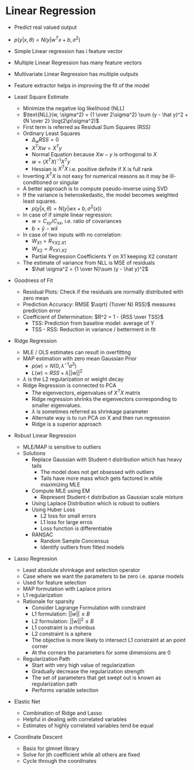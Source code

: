 # Linear Regression

- Predict real valued output
- $p(y | x, \theta) = N(y | w^Tx +b, \sigma^2)$
- Simple Linear regression has i feature vector
- Multiple Linear Regression has many feature vectors
- Multivariate Linear Regression has multiple outputs
- Feature extractor helps in improving the fit of the model

- Least Square Estimate
    - Minimize the negative log likelihood (NLL)
    - $\text{NLL}(w, \sigma^2) = {1 \over 2\sigma^2} \sum (y - \hat y)^2 + {N \over 2} \log(2\pi\sigma^2)$
    - First term is referred as Residual Sum Squares (RSS) 
    - Ordinary Least Squares
        - $\Delta_w RSS = 0$
        - $X^TXw = X^Ty$
        - Normal Equation because $Xw - y$ is orthogonal to $X$
        - $w = (X^TX)^{-1}X^Ty$
        - Hessian is $X^TX$ i.e. positive definite if X is full rank
    - Inverting $X^TX$ is not easy for numerical reasons as it may be ill-conditioned or singular
    - A better approach is to compute pseudo-inverse using SVD
    - If the variance is heteroskedastic, the model becomes weighted least squares.
        - $p(y|x, \theta) = N(y| wx +b, \sigma^2(x))$ 
    - In case of if simple linear regression:
        - $w = C_{xy} / C_{xx}$, i.e. ratio of covariances
        - $b = \bar y - w \bar x$
    - In case of two inputs with no correlation:
        - $W_{X1} = R_{YX2.X1}$
        - $W_{X2} = R_{YX1.X2}$
        - Partial Regression Coefficients Y on X1 keeping X2 constant
    - The estimate of variance from NLL is MSE of residuals
        - $\hat \sigma^2 = {1 \over N}\sum (y - \hat y)^2$

- Goodness of Fit
    - Residual Plots: Check if the residuals are normally distributed with zero mean
    - Prediction Accuracy: RMSE $\sqrt{ {1\over N} RSS}$ measures prediction error
    - Coefficient of Determination: $R^2 = 1 - {RSS \over TSS}$
        - TSS: Prediction from baseline model: average of Y
        - TSS - RSS: Reduction in variance / betterment in fit 

- Ridge Regression
    - MLE / OLS estimates can result in overfitting
    - MAP estimation with zero mean Gaussian Prior
        - $p(w) = N(0, \lambda^{-1}\sigma^2)$
        - $L(w) = RSS + \lambda ||w||^2$
    - $\lambda$ is the L2 regularization or weight decay
    - Ridge Regression is connected to PCA
        - The eigenvectors, eigenvalues of $X^TX$ matrix
        - Ridge regression shrinks the eigenvectors corresponding to smaller eigenvalues.
        - $\lambda$ is sometimes referred as shrinkage parameter
        - Alternate way is to run PCA on X and then run regression
        - Ridge is a superior approach

- Robust Linear Regression
    - MLE/MAP is sensitive to outliers
    - Solutions
        - Replace Gaussian with Student-t distribution which has heavy tails
            - The model does not get obsessed with outliers
            - Tails have more mass which gets factored in while maximizing MLE
        - Compute MLE using EM
            - Represent Student-t distribution as Gaussian scale mixture
        - Using Laplace Distribution which is robust to outliers
        - Using Huber Loss
            - L2 loss for small errors
            - L1 loss for large erros
            - Loss function is differentiable
        - RANSAC
            - Random Sample Concensus
            - Identify outliers from fitted models

- Lasso Regression
    - Least absolute shrinkage and selection operator
    - Case where we want the parameters to be zero i.e. sparse models
    - Used for feature selection
    - MAP formulation with Laplace priors
    - L1 regularization
    - Rationale for sparsity
        - Consider Lagrange Formulation with constraint
        - L1 formulation: $||w|| \le B$
        - L2 formulation: $||w||^2 \le B$
        - L1 constraint is a rhombus
        - L2 constraint is a sphere
        - The objective is more likely to intersect L1 constraint at an point corner
        - At the corners the parameters for some dimensions are 0
    - Regularization Path
        - Start with very high value of regularization
        - Gradually decrease the regularization strength
        - The set of parameters that get swept out is known as regularization path
        - Performs variable selection

- Elastic Net
    - Combination of Ridge and Lasso
    - Helpful in dealing with correlated variables
    - Estimates of highly correlated variables tend be equal

- Coordinate Descent
    - Basis for glmnet library
    - Solve for jth coefficient while all others are fixed
    - Cycle through the coordinates
        

